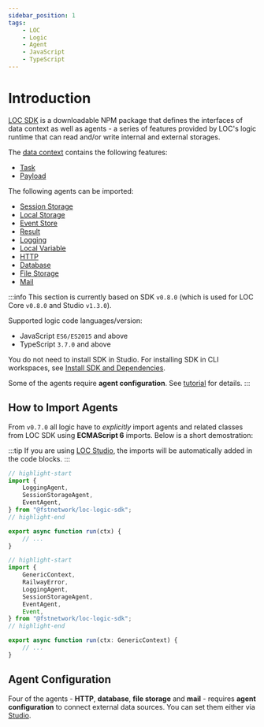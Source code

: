 ```yaml
---
sidebar_position: 1
tags:
    - LOC
    - Logic
    - Agent
    - JavaScript
    - TypeScript
---
```


# Introduction

[LOC SDK](https://www.npmjs.com/package/@fstnetwork/loc-logic-sdk) is a downloadable NPM package that defines the interfaces of data context as well as agents - a series of features provided by LOC's logic runtime that can read and/or write internal and external storages.

The [data context](/legacy/0.8/sdk-reference/context-and-task) contains the following features:

-   [Task](/legacy/0.8/sdk-reference/context-and-task#task)
-   [Payload](/legacy/0.8/sdk-reference/payload)

The following agents can be imported:

-   [Session Storage](/legacy/0.8/sdk-reference/session)
-   [Local Storage](/legacy/0.8/sdk-reference/local)
-   [Event Store](/legacy/0.8/sdk-reference/eventstore)
-   [Result](/legacy/0.8/sdk-reference/result)
-   [Logging](/legacy/0.8/sdk-reference/logging)
-   [Local Variable](/legacy/0.8/sdk-reference/logic-var)
-   [HTTP](/legacy/0.8/sdk-reference/http)
-   [Database](/legacy/0.8/sdk-reference/database)
-   [File Storage](/legacy/0.8/sdk-reference/filestorage)
-   [Mail](/legacy/0.8/sdk-reference/mail)

:::info
This section is currently based on SDK `v0.8.0` (which is used for LOC Core `v0.8.0` and Studio `v1.3.0`).

Supported logic code languages/version:

-   JavaScript `ES6/ES2015` and above
-   TypeScript `3.7.0` and above

You do not need to install SDK in Studio. For installing SDK in CLI workspaces, see [Install SDK and Dependencies](/legacy/0.8/cli-handbook/setup#install-sdk-and-dependencies).

Some of the agents require **agent configuration**. See [tutorial](/legacy/0.8/tutorials/http-agent-configuration) for details.
:::


## How to Import Agents

From `v0.7.0` all logic have to _explicitly_ import agents and related classes from LOC SDK using **ECMAScript 6** imports. Below is a short demostration:

:::tip
If you are using [LOC Studio](/legacy/0.8/category/studio-guide), the imports will be automatically added in the code blocks.
:::

<Tabs>
  <TabItem value="js" label="JavaScript" default>

```javascript title="Logic" showLineNumbers
// highlight-start
import {
    LoggingAgent,
    SessionStorageAgent,
    EventAgent,
} from "@fstnetwork/loc-logic-sdk";
// highlight-end

export async function run(ctx) {
    // ...
}
```

  </TabItem>
  <TabItem value="ts" label="TypeScript">

```typescript title="Logic" showLineNumbers
// highlight-start
import {
    GenericContext,
    RailwayError,
    LoggingAgent,
    SessionStorageAgent,
    EventAgent,
    Event,
} from "@fstnetwork/loc-logic-sdk";
// highlight-end

export async function run(ctx: GenericContext) {
    // ...
}
```

  </TabItem>
</Tabs>

## Agent Configuration

Four of the agents - **HTTP**, **database**, **file storage** and **mail** - requires **agent configuration** to connect external data sources. You can set them either via [Studio](/legacy/0.8/studio-guide/agent-configuration).
